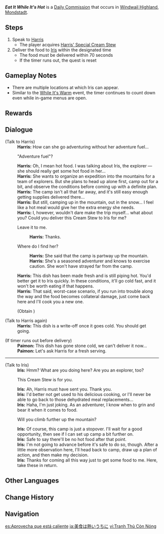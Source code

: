 {{Quest Infobox
|id            = 20521
|type          = Commission
|npc           = Harris
|startLocation = [[Windwail Highland]], [[Mondstadt]]
|region        = Mondstadt
|area          = Windwail Highland
|characters    = Harris; Iris (Dragonspine Adventurer Camp); Paimon; Traveler
|requirement   = 
|otherRewards  = 
*AR-Dependent Rewards
}}
'''''Eat It While It's Hot''''' is a [[Daily Commission]] that occurs in [[Windwail Highland]], [[Mondstadt]].

==Steps==
#Speak to [[Harris]]
#*The player acquires [[Harris' Special Cream Stew]]
#Deliver the food to [[Iris (Dragonspine Adventurer Camp)|Iris]] within the designated time
#*The food must be delivered within 70 seconds
#*If the timer runs out, the quest is reset

==Gameplay Notes==
*There are multiple locations at which Iris can appear.
*Similar to the [[While It's Warm]] event, the timer continues to count down even while in-game menus are open.

==Rewards==
{{Commission Rewards|low}}

==Dialogue==
{{Quest Description|The aroma of food wafts toward you from a camp below [[Dragonspine]] &mdash; but Chef Harris seems anxious about something...}}
{{Dialogue Start}}
;(Talk to Harris)
:'''Harris:''' How can she go adventuring without her adventure fuel...
:{{DIcon}} "Adventure fuel"?
:'''Harris:''' Oh, I mean hot food. I was talking about Iris, the explorer &mdash; she should really get some hot food in her...
:'''Harris:''' She wants to organize an expedition into the mountains for a team of explorers. But she plans to head up alone first, camp out for a bit, and observe the conditions before coming up with a definite plan.
:'''Harris:''' The camp isn't all that far away, and it's still easy enough getting supplies delivered there...
:'''Harris:''' But still, camping up in the mountain, out in the snow... I feel like a hot meal would give her the extra energy she needs.
:'''Harris:''' I, however, wouldn't dare make the trip myself... what about you? Could you deliver this Cream Stew to Iris for me?
:{{DIcon}} Leave it to me.
::'''Harris:''' Thanks.
:{{DIcon}} Where do I find her?
::'''Harris:''' She said that the camp is partway up the mountain.
::'''Harris:''' She's a seasoned adventurer and knows to exercise caution. She won't have strayed far from the camp.
:'''Harris:''' This dish has been made fresh and is still piping hot. You'd better get it to Iris quickly. In these conditions, it'll go cold fast, and it won't be worth eating if that happens.
:'''Harris:''' That said, worst-case scenario, if you run into trouble along the way and the food becomes collateral damage, just come back here and I'll cook you a new one.
:;(Obtain {{Item|Harris' Special Cream Stew}})

;(Talk to Harris again)
:'''Harris:''' This dish is a write-off once it goes cold. You should get going.

;(If timer runs out before delivery)
:'''Paimon:''' This dish has gone stone cold, we can't deliver it now...
:'''Paimon:''' Let's ask Harris for a fresh serving.
----
;(Talk to Iris)
:'''Iris:''' Hmm? What are you doing here? Are you an explorer, too?
:{{DIcon}} This Cream Stew is for you.
:'''Iris:''' Ah, Harris must have sent you. Thank you.
:'''Iris:''' I'd better not get used to his delicious cooking, or I'll never be able to go back to those dehydrated meal replacements...
:'''Iris:''' Haha, I'm just joking. As an adventurer, I know when to grin and bear it when it comes to food.
:{{DIcon}} Will you climb further up the mountain?
:'''Iris:''' Of course, this camp is just a stopover. I'll wait for a good opportunity, then see if I can set up camp a bit further on.
:'''Iris:''' Safe to say there'll be no hot food after that point.
:'''Iris:''' I'm not going to advance before it's safe to do so, though. After a little more observation here, I'll head back to camp, draw up a plan of action, and then make my decision.
:'''Iris:''' Thanks for coming all this way just to get some food to me. Here, take these in return.
{{Dialogue End}}

==Other Languages==
{{Other Languages
|en      = Eat It While It's Hot
|zhs     = 趁热食用
|zhs_rm  = Chèn Rè Shíyòng
|zht     = 趁熱食用
|zht_rm  = Chèn Rè Shíyòng
|zh_tl   = Eat While Hot
|ja      = 美食は熱いうちに
|ja_rm   = Bishoku wa Atsui Uchi ni
|ja_tl   = While the Delicious Food is Hot
|ko      = 음식은 식기 전에
|ko_rm   = Eumsik-eun Sikkki Jeon-e
|ko_tl   = Eat It Before It Cool
|es      = Aprovecha que está caliente
|es_tl   = Dig In While It's Hot
|fr      = À servir chaud
|fr_tl   = To Be Served Hot
|ru      = Подавать горячим
|ru_tl   = Serve Hot
|th      = กินตอนร้อน ๆ อร่อยที่สุด
|th_rm   = 
|th_tl   = Eating (it) While It's Hot is The Most Delicious
|vi      = Tranh Thủ Còn Nóng
|vi_tl   = 
|de      = Der Preis ist heiß
|de_tl   = The Prize is Hot
|id      = Sajikan Selagi Hangat
|id_tl   = Serve While It's Hot
|pt      = Coma Enquanto Está Quente
|pt_tl   = Eat While It's Hot
|tr      = Sıcak Tüketiniz
|tr_tl   = Consume Hot
|it      = Mangia finché è caldo!
|it_tl   = 
}}

==Change History==
{{Change History|1.2}}

==Navigation==
{{Commission Navbox|Mondstadt|Standalone}}

[[es:Aprovecha que está caliente]]
[[ja:美食は熱いうちに]]
[[vi:Tranh Thủ Còn Nóng]]